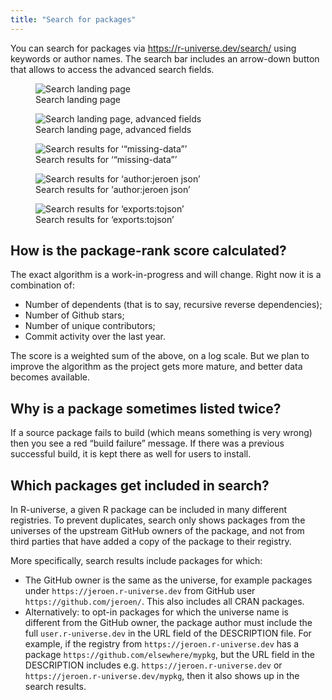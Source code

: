 ```yaml
---
title: "Search for packages"
---
```


You can search for packages via <https://r-universe.dev/search/> using keywords or author names.
The search bar includes an arrow-down button that allows to access the advanced search fields.

![Search landing page](../img/search.png){group="search" fig-alt="Search landing page, with a search box"}

![Search landing page, advanced fields](../img/search-advanced.png){group="search" fig-alt="Search landing page, displaying advanced search fields like author and keywords"}

![Search results for '"missing-data"'](../img/search-missingData.png){group="search" fig-alt="Search results for 'missing-data'"}

![Search results for 'author:jeroen json'](../img/search-authorJeroenJson.png){group="search" fig-alt="Search results for 'author:jeroen json'"}

![Search results for 'exports:tojson'](../img/search-exportsTojson.png){group="search" fig-alt="Search results for 'exports:tojson'"}

## How is the package-rank score calculated?

The exact algorithm is a work-in-progress and will change. 
Right now it is a combination of:

 - Number of dependents (that is to say, recursive reverse dependencies);
 - Number of Github stars;
 - Number of unique contributors;
 - Commit activity over the last year.

The score is a weighted sum of the above, on a log scale. But we plan to improve the algorithm as the project gets more mature, and better data becomes available.

## Why is a package sometimes listed twice?

If a source package fails to build (which means something is very wrong) then you see a red “build failure” message.
If there was a previous successful build, it is kept there as well for users to install.

## Which packages get included in search?

In R-universe, a given R package can be included in many different registries. To prevent duplicates, search only shows packages from the universes of the upstream GitHub owners of the package, and not from third parties that have added a copy of the package to their registry.

More specifically, search results include packages for which:

 - The GitHub owner is the same as the universe, for example packages under `https://jeroen.r-universe.dev` from GitHub user `https://github.com/jeroen/`. This also includes all CRAN packages.
 - Alternatively: to opt-in packages for which the universe name is different from the GitHub owner, the package author must include the full `user.r-universe.dev` in the URL field of the DESCRIPTION file. For example, if the registry from `https://jeroen.r-universe.dev` has a package `https://github.com/elsewhere/mypkg`, but the URL field in the DESCRIPTION includes e.g. `https://jeroen.r-universe.dev` or `https://jeroen.r-universe.dev/mypkg`, then it also shows up in the search results.


